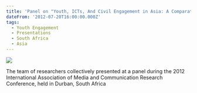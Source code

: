 ```yaml
---
title: 'Panel on "Youth, ICTs, And Civil Engagement in Asia: A Comparative Approach"'
dateFrom: '2012-07-20T16:00:00.000Z'
tags:
  - Youth Engagement
  - Presentations
  - South Africa
  - Asia
---
```


![](/news/south-north-2012.png)

The team of researchers collectively presented at a panel during the 2012 International Association of Media and Communication Research Conference, held in Durban, South Africa
